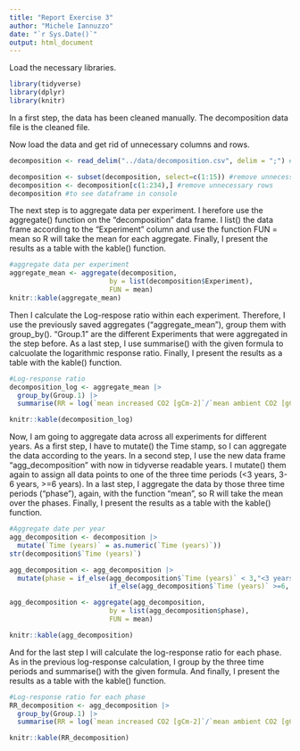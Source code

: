 ```yaml
---
title: "Report Exercise 3"
author: "Michele Iannuzzo"
date: "`r Sys.Date()`"
output: html_document
---
```


Load the necessary libraries.
```r
library(tidyverse)
library(dplyr)
library(knitr)
```


In a first step, the data has been cleaned manually. The decomposition data file is the cleaned file.

Now load the data and get rid of unnecessary columns and rows.
```r
decomposition <- read_delim("../data/decomposition.csv", delim = ";") #use read_delim so I can specify the delimiter

decomposition <- subset(decomposition, select=c(1:15)) #remove unnecessary columns from dataframe
decomposition <- decomposition[c(1:234),] #remove unnecessary rows
decomposition #to see dataframe in console
```
The next step is to aggregate data per experiment.
I herefore use the aggregate() function on the "decomposition" data frame. I list() the data frame according to the "Experiment" column and use the function FUN = mean so R will take the mean for each aggregate.
Finally, I present the results as a table with the kable() function.
```r
#aggregate data per experiment
aggregate_mean <- aggregate(decomposition,
                         by = list(decomposition$Experiment),
                         FUN = mean)
knitr::kable(aggregate_mean)
```
Then I calculate the Log-respose ratio within each experiment.
Therefore, I use the previously saved aggregates ("aggregate_mean"), group them with group_by(). "Group.1" are the different Experiments that were aggregated in the step before. As a last step, I use summarise() with the given formula to calcuolate the logarithmic response ratio. 
Finally, I present the results as a table with the kable() function.
```r
#Log-response ratio
decomposition_log <- aggregate_mean |>
  group_by(Group.1) |>
  summarise(RR = log(`mean increased CO2 [gCm-2]`/`mean ambient CO2 [gCm-2]`))

knitr::kable(decomposition_log)
```

Now, I am going to aggregate data across all experiments for different years.
As a first step, I have to mutate() the Time stamp, so I can aggregate the data according to the years. In a second step, I use the new data frame "agg_decomposition" with now in tidyverse readable years. I mutate() them again to assign all data points to one of the three time periods (<3 years, 3-6 years, >=6 years). In a last step, I aggregate the data by those three time periods ("phase"), again, with the function "mean", so R will take the mean over the phases.
Finally, I present the results as a table with the kable() function.
```r
#Aggregate date per year 
agg_decomposition <- decomposition |>
  mutate(`Time (years)` = as.numeric(`Time (years)`))
str(decomposition$`Time (years)`)

agg_decomposition <- agg_decomposition |>
  mutate(phase = if_else(agg_decomposition$`Time (years)` < 3,"<3 years", 
                         if_else(agg_decomposition$`Time (years)` >=6, ">=6 years", "3-6 years")))

agg_decomposition <- aggregate(agg_decomposition,
                         by = list(agg_decomposition$phase),
                         FUN = mean)

knitr::kable(agg_decomposition)
```

And for the last step I will calculate the log-response ratio for each phase.
As in the previous log-response calculation, I group by the three time periods and summarise() with the given formula.
And finally, I present the results as a table with the kable() function.
```r
#Log-response ratio for each phase
RR_decomposition <- agg_decomposition |>
  group_by(Group.1) |>
  summarise(RR = log(`mean increased CO2 [gCm-2]`/`mean ambient CO2 [gCm-2]`))

knitr::kable(RR_decomposition)
```



